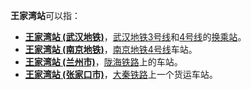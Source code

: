 '''王家湾站'''可以指：
* '''[[王家湾站_(武汉地铁)|王家湾站 (武汉地铁)]]'''，[[武汉地铁3号线|武汉地铁3号线]]和[[武汉地铁4号线|4号线]]的[[换乘站|换乘站]]。
* '''[[王家湾站_(南京地铁)|王家湾站 (南京地铁)]]'''，[[南京地铁4号线|南京地铁4号线]]车站。
* '''[[王家湾站_(兰州市)|王家湾站 (兰州市)]]'''，[[陇海铁路|陇海铁路]]上的车站。
* '''[[王家湾站_(张家口市)|王家湾站 (张家口市)]]'''，[[大秦铁路|大秦铁路]]上一个货运车站。
{{disambig|Cat=四字消歧义}}